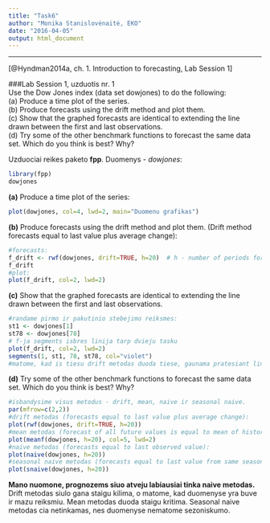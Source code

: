 ```yaml
---
title: "Task6"
author: "Monika Stanislovėnaitė, EKO"
date: "2016-04-05"
output: html_document
---
```

---
[@Hyndman2014a, ch. 1. Introduction to forecasting, Lab Session 1]

###Lab Session 1, uzduotis nr. 1  
Use the Dow Jones index (data set dowjones) to do the following:  
(a) Produce a time plot of the series.  
(b) Produce forecasts using the drift method and plot them.  
(c) Show that the graphed forecasts are identical to extending the line drawn between the first and last observations.  
(d) Try some of the other benchmark functions to forecast the same data set. Which do you think is best? Why?  
  
Uzduociai reikes paketo **fpp**. Duomenys - *dowjones*:
```r
library(fpp)
dowjones
```
  
**(a)** Produce a time plot of the series:
```r
plot(dowjones, col=4, lwd=2, main="Duomenu grafikas")
```
  
**(b)** Produce forecasts using the drift method and plot them. (Drift method forecasts equal to last value plus average change):
```r
#forecasts:
f_drift <- rwf(dowjones, drift=TRUE, h=20)  # h - number of periods for forecasting
f_drift
#plot:
plot(f_drift, col=2, lwd=2)
```
  
**(c)** Show that the graphed forecasts are identical to extending the line drawn between the first and last observations.
```r
#randame pirmo ir pakutinio stebejimo reiksmes:
st1 <- dowjones[1]
st78 <- dowjones[78]
# f-ja segments isbres linija tarp dvieju tasku
plot(f_drift, col=2, lwd=2)
segments(1, st1, 78, st78, col="violet")
#matome, kad is tiesu drift metodas duoda tiese, gaunama pratesiant linija, einancia per pirmo ir paskutinio stebejimo taskus.
```
  
**(d)** Try some of the other benchmark functions to forecast the same data set. Which do you think is best? Why?
```r
#isbandysime visus metodus - drift, mean, naive ir seasonal naive.
par(mfrow=c(2,2))
#drift metodas (forecasts equal to last value plus average change):
plot(rwf(dowjones, drift=TRUE, h=20))
#mean metodas (forecast of all future values is equal to mean of historical data):
plot(meanf(dowjones, h=20), col=5, lwd=2)
#naive metodas (forecasts equal to last observed value):
plot(naive(dowjones, h=20))
#seasonal naive metodas (forecasts equal to last value from same season):
plot(snaive(dowjones, h=20))
```
  
**Mano nuomone, prognozems siuo atveju labiausiai tinka naive metodas.** Drift metodas siulo gana staigu kilima, o matome, kad duomenyse yra buve ir mazu reiksmiu. Mean metodas duoda staigu kritima. Seasonal naive metodas cia netinkamas, nes duomenyse nematome sezoniskumo.

